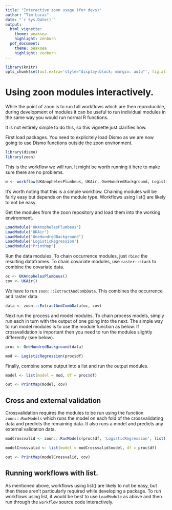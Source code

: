 ```yaml
---
title: "Interactive zoon usage (for devs)"
author: "Tim Lucas"
date: "`r Sys.Date()`"
output: 
  html_vignette:
    theme: peaksea
    highlight: zenburn
  pdf_document:
    theme: peaksea
    highlight: zenburn
---
```

<!--
%\VignetteEngine{knitr::knitr}
%\VignetteIndexEntry{Interactive zoon usage (for devs)}
-->


```r
library(knitr)
opts_chunk$set(out.extra='style="display:block; margin: auto"', fig.align="center")
```


# Using zoon modules interactively.

While the point of zoon is to run full workflows which are then reproducible, during development of modules it can be useful to run individual modules in the same way you would run normal R functions. 

It is not entirely simple to do this, so this vignette just clarifies how. 

First load packages. You need to explicitely load Dismo as we are now going to use Dismo functions outside the zoon environment.
```r
library(dismo)
library(zoon)
```

This is the workflow we will run. It might be worth running it here to make sure there are no problems. 

```r
w <- workflow(UKAnophelesPlumbeus, UKAir, OneHundredBackground, LogisticRegression, PrintMap)
```

It's worth noting that this is a simple workflow. Chaining modules will be fairly easy but depends on the module type. Workflows using list() are likely to not be easy. 

Get the modules from the zoon repository and load them into the working environment.
```r
LoadModule('UKAnophelesPlumbeus')
LoadModule('UKAir')
LoadModule('OneHundredBackground')
LoadModule('LogisticRegression')
LoadModule('PrintMap')
```
 
Run the data modules. To chain occurrence modules, just `rbind` the resulting dataframes. To chain covariate modules, use `raster::stack` to combine the covariate data.
```r
oc <- UKAnophelesPlumbeus()
cov <- UKAir()
```


We have to run `zoon:::ExtractAndCombData`. This combines the occurrence and raster data.
```r
data <- zoon:::ExtractAndCombData(oc, cov)
```

Next run the process and model modules. To chain process models, simply run each in turn with the output of one going into the next. The simple way to run model modules is to use the module function as below. If crossvalidation is important then you need to run the modules slightly differently (see below).
```r
proc <- OneHundredBackground(data)

mod <- LogisticRegression(proc$df)
```

Finally, combine some output into a list and run the output modules.
```r
model <- list(model = mod, df = proc$df)

out <- PrintMap(model, cov)
```

## Cross and external validation

Crossvalidation requires the modules to be run using the function `zoon:::RunModels` which runs the model on each fold of the crossvalidating data and predicts the remaining data. It also runs a model and predicts any external validation data.

```r
modCrossvalid <- zoon:::RunModels(proc$df, 'LogisticRegression', list(), environment())

modelCrossvalid <- list(model = modCrossvalid$model, df = proc$df)

out <- PrintMap(modelCrossvalid, cov)
```

## Running workflows with list.

As mentioned above, workflows using list() are likely to not be easy, but then these aren't particularly required while developing a package. To run workflows using list, it would be best to use `LoadModule` as above and then run through the `workflow` source code interactively.
